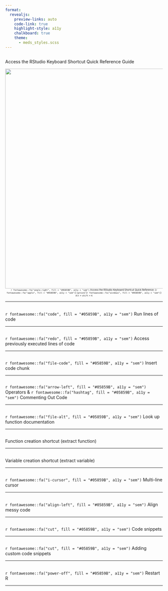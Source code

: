 ```yaml
---
format: 
  revealjs:
    preview-links: auto
    code-link: true
    highlight-style: a11y
    chalkboard: true
    theme: 
      - meds_styles.scss
---
```


## {#RStudio-shortcut-ref data-menu-title="RStudio shortcut reference guide"}

[Access the RStudio Keyboard Shortcut Quick Reference Guide]{.slide-title}

<center><img src="media/pics/keyboard_shortcuts_ref.png" alt="" width="700"/></center>

<center><span style = 'font-size: 55%;'>`r fontawesome::fa("angle-right", fill = "#05859B", a11y = "sem")` Access the RStudio Keyboard Shortcut Quick Reference: (`r fontawesome::fa("apple", fill = "#05859B", a11y = "sem")`) `option`/ (`r fontawesome::fa("windows", fill = "#05859B", a11y = "sem")`) `Alt` + `shift` + `K`</span></center>

---

## {#run-lines data-menu-title="Run lines of code"}

[`r fontawesome::fa("code", fill = "#05859B", a11y = "sem")` Run lines of code]{.slide-title}

---

## {#access-previous-code data-menu-title="Access previous code"}

[`r fontawesome::fa("redo", fill = "#05859B", a11y = "sem")` Access previously executed lines of code]{.slide-title}

---

## {#insert-code-chunk data-menu-title="Insert code chunk"}

[`r fontawesome::fa("file-code", fill = "#05859B", a11y = "sem")` Insert code chunk]{.slide-title}

---

## {#operators-comments data-menu-title="Operators & Commenting"}

[`r fontawesome::fa("arrow-left", fill = "#05859B", a11y = "sem")` Operators & `r fontawesome::fa("hashtag", fill = "#05859B", a11y = "sem")` Commenting Out Code]{.slide-title}

---

## {#fxn-docs data-menu-title="Look up function documentation"}

[`r fontawesome::fa("file-alt", fill = "#05859B", a11y = "sem")` Look up function documentation]{.slide-title}

---

## {#fxn-creation data-menu-title="Creating functions"}

[Function creation shortcut (extract function)]{.slide-title}

---

## {#var-creation data-menu-title="Variable creation"}

[Variable creation shortcut (extract variable)]{.slide-title}

---

## {#multi-line-cursor data-menu-title="Multi-line cursor"}

[`r fontawesome::fa("i-cursor", fill = "#05859B", a11y = "sem")` Multi-line cursor]{.slide-title}

---

## {#align-code data-menu-title="Align messy code"}

[`r fontawesome::fa("align-left", fill = "#05859B", a11y = "sem")` Align messy code]{.slide-title}

---

## {#snippets data-menu-title="Snippets"}

[`r fontawesome::fa("cut", fill = "#05859B", a11y = "sem")` Code snippets]{.slide-title}

---

## {#custom-snippets data-menu-title="Custom snippets"}

[`r fontawesome::fa("cut", fill = "#05859B", a11y = "sem")` Adding custom code snippets]{.slide-title}

---

## {#restart-R data-menu-title="Restart R"}

[`r fontawesome::fa("power-off", fill = "#05859B", a11y = "sem")` Restart R]{.slide-title}

---
